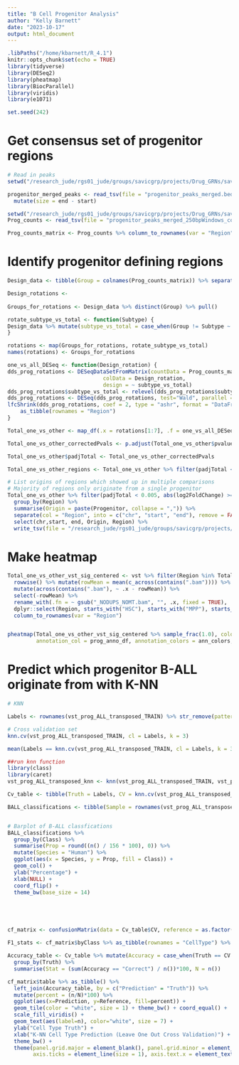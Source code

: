 ```yaml
---
title: "B Cell Progenitor Analysis"
author: "Kelly Barnett"
date: "2023-10-17"
output: html_document
---
```


```r
.libPaths("/home/kbarnett/R_4.1")
knitr::opts_chunk$set(echo = TRUE)
library(tidyverse)
library(DESeq2)
library(pheatmap)
library(BiocParallel)
library(viridis)
library(e1071)

set.seed(242)
```

# Get consensus set of progenitor regions

```r

# Read in peaks
setwd("/research_jude/rgs01_jude/groups/savicgrp/projects/Drug_GRNs/savicgrp/Kelly/atac_analysis_patients/progenitor_analysis")

progenitor_merged_peaks <- read_tsv(file = "progenitor_peaks_merged.bed", col_names = c("chr", "start", "end")) %>% 
  mutate(size = end - start)


```

```r
setwd("/research_jude/rgs01_jude/groups/savicgrp/projects/Drug_GRNs/savicgrp/Kelly/atac_analysis_patients/progenitor_analysis")
Prog_counts <- read_tsv(file = "progenitor_peaks_merged_250bpWindows_counts.txt", col_names = TRUE, skip = 1) %>% unite(col = "Region", Chr, Start, End, sep = "_")

Prog_counts_matrix <- Prog_counts %>% column_to_rownames(var = "Region") %>% select(contains(".bam")) %>% as.matrix() 

```

# Identify progenitor defining regions

```r
Design_data <- tibble(Group = colnames(Prog_counts_matrix)) %>% separate(col = Group, into = c("Group"), sep = "_")

Design_rotations <- 
  
Groups_for_rotations <- Design_data %>% distinct(Group) %>% pull()

rotate_subtype_vs_total <- function(Subtype) {
Design_data %>% mutate(subtype_vs_total = case_when(Group != Subtype ~ "Other_Prog", TRUE ~ Group))
}

rotations <- map(Groups_for_rotations, rotate_subtype_vs_total)
names(rotations) <- Groups_for_rotations

one_vs_all_DESeq <- function(Design_rotation) {
dds_prog_rotations <- DESeqDataSetFromMatrix(countData = Prog_counts_matrix,
                              colData = Design_rotation,
                              design = ~ subtype_vs_total)
dds_prog_rotations$subtype_vs_total <- relevel(dds_prog_rotations$subtype_vs_total, ref = "Other_Prog")
dds_prog_rotations <- DESeq(dds_prog_rotations, test="Wald", parallel = TRUE, BPPARAM=MulticoreParam(16))
lfcShrink(dds_prog_rotations, coef = 2, type = "ashr", format = "DataFrame", parallel = TRUE, BPPARAM = MulticoreParam(16)) %>% 
    as_tibble(rownames = "Region")
}

Total_one_vs_other <- map_df(.x = rotations[1:7], .f = one_vs_all_DESeq, .id = "Progenitor")

Total_one_vs_other_correctedPvals <- p.adjust(Total_one_vs_other$pvalue, method = "BH")

Total_one_vs_other$padjTotal <- Total_one_vs_other_correctedPvals

Total_one_vs_other_regions <- Total_one_vs_other %>% filter(padjTotal < 0.005, abs(log2FoldChange) >= 1) %>% distinct(Region)

# List origins of regions which showed up in multiple comparisons
# Majority of regions only originate from a single progenitor
Total_one_vs_other %>% filter(padjTotal < 0.005, abs(log2FoldChange) >= 1) %>% select(Progenitor, Region, log2FoldChange, padj) %>% 
  group_by(Region) %>% 
  summarise(Origin = paste(Progenitor, collapse = ",")) %>% 
  separate(col = "Region", into = c("chr", "start", "end"), remove = FALSE) %>% 
  select(chr,start, end, Origin, Region) %>% 
  write_tsv(file = "/research_jude/rgs01_jude/groups/savicgrp/projects/Drug_GRNs/savicgrp/Kelly/atac_analysis_patients/progenitor_analysis/BProgentior_Defining_ATAC_Regions.bed", col_names = FALSE)

```

# Make heatmap

```r

Total_one_vs_other_vst_sig_centered <- vst %>% filter(Region %in% Total_one_vs_other_regions$Region) %>% 
  rowwise() %>% mutate(rowMean = mean(c_across(contains(".bam")))) %>% ungroup() %>% 
  mutate(across(contains(".bam"), ~ .x - rowMean)) %>% 
  select(-rowMean) %>% 
  rename_with(.fn = ~ gsub("_NODUPS_NOMT.bam", "", .x, fixed = TRUE), .cols = contains(".bam")) %>% 
  dplyr::select(Region, starts_with("HSC"), starts_with("MPP"), starts_with("LMPP"), starts_with("CLP"), starts_with("Pre"), starts_with("ProB"), starts_with("CD19")) %>% 
  column_to_rownames(var = "Region")


pheatmap(Total_one_vs_other_vst_sig_centered %>% sample_frac(1.0), color = plasma(11), cellwidth = 8, cellheight = NA, cluster_rows=T, cluster_cols=F, scale = "none", show_rownames = FALSE, show_colnames = FALSE,
         annotation_col = prog_anno_df, annotation_colors = ann_colors, fontsize = 16)

```

# Predict which progenitor B-ALL originate from with K-NN 

```r
# KNN 

Labels <- rownames(vst_prog_ALL_transposed_TRAIN) %>% str_remove(pattern = "_SRR[0-9]+_NODUPS_NOMT.bam") %>% str_remove(pattern = "_[1-3]_NODUPS_NOMT.bam")

# Cross validation set 
knn.cv(vst_prog_ALL_transposed_TRAIN, cl = Labels, k = 3)

mean(Labels == knn.cv(vst_prog_ALL_transposed_TRAIN, cl = Labels, k = 3))

##run knn function
library(class)
library(caret)
vst_prog_ALL_transposed_knn <- knn(vst_prog_ALL_transposed_TRAIN, vst_prog_ALL_transposed_TEST, k=3, cl = Labels)

Cv_table <- tibble(Truth = Labels, CV = knn.cv(vst_prog_ALL_transposed_TRAIN, cl = Labels, k = 3))

BALL_classifications <- tibble(Sample = rownames(vst_prog_ALL_transposed_TEST), Class = vst_prog_ALL_transposed_knn) %>% mutate(Sample = paste0("X",Sample))


# Barplot of B-ALL classfications 
BALL_classifications %>% 
  group_by(Class) %>% 
  summarise(Prop = round((n() / 156 * 100), 0)) %>% 
  mutate(Species = "Human") %>% 
  ggplot(aes(x = Species, y = Prop, fill = Class)) +
  geom_col() +
  ylab("Percentage") +
  xlab(NULL) +
  coord_flip() +
  theme_bw(base_size = 14)





cf_matrix <- confusionMatrix(data = Cv_table$CV, reference = as.factor(Cv_table$Truth))

F1_stats <- cf_matrix$byClass %>% as_tibble(rownames = "CellType") %>% mutate(CellType = str_remove(CellType, pattern = "Class: ")) %>% select(CellType, Sensitivity)

Accuracy_table <- Cv_table %>% mutate(Accuracy = case_when(Truth == CV ~ "Correct", TRUE ~ "Incorrect")) %>%
  group_by(Truth) %>%
  summarise(Stat = (sum(Accuracy == "Correct") / n())*100, N = n())

cf_matrix$table %>% as_tibble() %>% 
  left_join(Accuracy_table, by = c("Prediction" = "Truth")) %>% 
  mutate(percent = (n/N)*100) %>% 
  ggplot(aes(x=Prediction, y=Reference, fill=percent)) +
  geom_tile(color = "white", size = 1) + theme_bw() + coord_equal() +
  scale_fill_viridis() +
  geom_text(aes(label=n), color="white", size = 7) +
  ylab("Cell Type Truth") +
  xlab("K-NN Cell Type Prediction (Leave One Out Cross Validation)") +
  theme_bw() +
  theme(panel.grid.major = element_blank(), panel.grid.minor = element_blank(), axis.title = element_text(size = 14), axis.text = element_text(size = 12),
        axis.ticks = element_line(size = 1), axis.text.x = element_text(angle = 30, vjust = 0.55))

```


